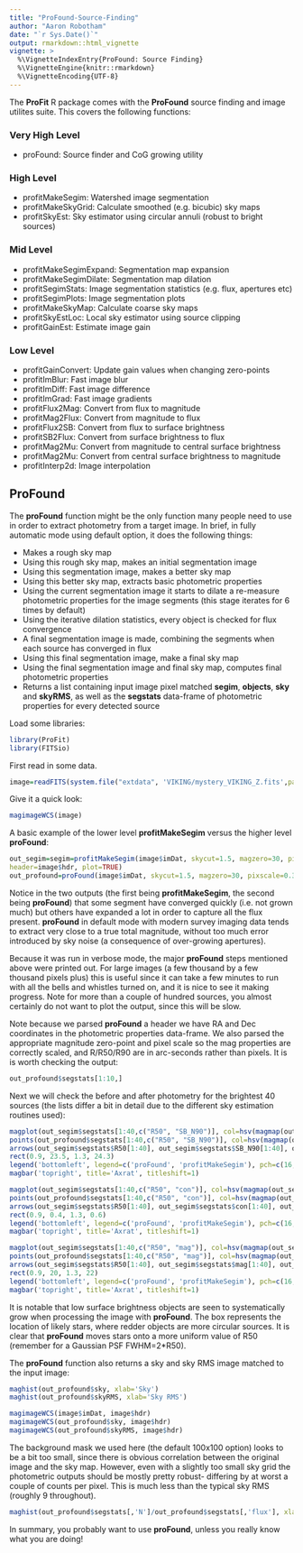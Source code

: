 ```yaml
---
title: "ProFound-Source-Finding"
author: "Aaron Robotham"
date: "`r Sys.Date()`"
output: rmarkdown::html_vignette
vignette: >
  %\VignetteIndexEntry{ProFound: Source Finding}
  %\VignetteEngine{knitr::rmarkdown}
  %\VignetteEncoding{UTF-8}
---
```


The **ProFit** R package comes with the **ProFound** source finding and image utilites suite. This covers the following functions:

### Very High Level

- proFound: Source finder and CoG growing utility

### High Level

- profitMakeSegim: Watershed image segmentation
- profitMakeSkyGrid: Calculate smoothed (e.g. bicubic) sky maps
- profitSkyEst: Sky estimator using circular annuli (robust to bright sources)


### Mid Level

- profitMakeSegimExpand: Segmentation map expansion
- profitMakeSegimDilate: Segmentation map dilation
- profitSegimStats: Image segmentation statistics (e.g. flux, apertures etc)
- profitSegimPlots: Image segmentation plots
- profitMakeSkyMap: Calculate coarse sky maps
- profitSkyEstLoc: Local sky estimator using source clipping
- profitGainEst: Estimate image gain

### Low Level

- profitGainConvert: Update gain values when changing zero-points
- profitImBlur: Fast image blur
- profitImDiff: Fast image difference
- profitImGrad: Fast image gradients
- profitFlux2Mag: Convert from flux to magnitude
- profitMag2Flux: Convert from magnitude to flux
- profitFlux2SB: Convert from flux to surface brightness
- profitSB2Flux: Convert from surface brightness to flux
- profitMag2Mu: Convert from magnitude to central surface brightness
- profitMag2Mu: Convert from central surface brightness to magnitude
- profitInterp2d: Image interpolation

## ProFound

The **proFound** function might be the only function many people need to use in order to extract photometry from a target image. In brief, in fully automatic mode using default option, it does the following things:

- Makes a rough sky map
- Using this rough sky map, makes an initial segmentation image
- Using this segmentation image, makes a better sky map
- Using this better sky map, extracts basic photometric properties
- Using the current segmentation image it starts to dilate a re-measure photometric properties for the image segments (this stage iterates for 6 times by default)
- Using the iterative dilation statistics, every object is checked for flux convergence
- A final segmentation image is made, combining the segments when each source has converged in flux
- Using this final segmentation image, make a final sky map
- Using the final segmentation image and final sky map, computes final photometric properties
- Returns a list containing input image pixel matched **segim**, **objects**, **sky** and **skyRMS**, as well as the **segstats** data-frame of photometric properties for every detected source

Load some libraries:

```r
library(ProFit)
library(FITSio)
```

First read in some data.

```r
image=readFITS(system.file("extdata", 'VIKING/mystery_VIKING_Z.fits',package="ProFit"))
```

Give it a quick look:

```r
magimageWCS(image)
```

A basic example of the lower level **profitMakeSegim** versus the higher level **proFound**:

```r
out_segim=segim=profitMakeSegim(image$imDat, skycut=1.5, magzero=30, pixscale=0.339,
header=image$hdr, plot=TRUE)
out_profound=proFound(image$imDat, skycut=1.5, magzero=30, pixscale=0.339, header=image$hdr, verbose=TRUE, plot=TRUE)
```

Notice in the two outputs (the first being **profitMakeSegim**, the second being **proFound**) that some segment have converged quickly (i.e. not grown much) but others have expanded a lot in order to capture all the flux present. **proFound** in default mode with modern survey imaging data tends to extract very close to a true total magnitude, without too much error introduced by sky noise (a consequence of over-growing apertures).

Because it was run in verbose mode, the major **proFound** steps mentioned above were printed out. For large images (a few thousand by a few thousand pixels plus) this is useful since it can take a few minutes to run with all the bells and whistles turned on, and it is nice to see it making progress. Note for more than a couple of hundred sources, you almost certainly do not want to plot the output, since this will be slow.


Note because we parsed **proFound** a header we have RA and Dec coordinates in the photometric properties data-frame. We also parsed the appropriate magnitude zero-point and pixel scale so the mag properties are correctly scaled, and R/R50/R90 are in arc-seconds rather than pixels. It is is worth checking the output:
 
```r
out_profound$segstats[1:10,]
```

Next we will check the before and after photometry for the brightest 40 sources (the lists differ a bit in detail due to the different sky estimation routines used):

```r
magplot(out_segim$segstats[1:40,c("R50", "SB_N90")], col=hsv(magmap(out_segim$segstats$axrat, flip=TRUE)$map), log='x', xlim=c(0.4,5), ylim=c(22,25), grid=TRUE, xlab='R50 / asec', ylab='mag / asec^2')
points(out_profound$segstats[1:40,c("R50", "SB_N90")], col=hsv(magmap(out_segim$segstats$axrat, flip=TRUE)$map), pch=16)
arrows(out_segim$segstats$R50[1:40], out_segim$segstats$SB_N90[1:40], out_profound$segstats$R50[1:40], out_profound$segstats$SB_N90[1:40], col='lightgrey', length=0)
rect(0.9, 23.5, 1.3, 24.3)
legend('bottomleft', legend=c('proFound', 'profitMakeSegim'), pch=c(16,1))
magbar('topright', title='Axrat', titleshift=1)

magplot(out_segim$segstats[1:40,c("R50", "con")], col=hsv(magmap(out_segim$segstats$axrat, flip=TRUE)$map), log='x', xlim=c(0.4,5), ylim=c(0,1), grid=TRUE, xlab='R50 / asec', ylab='Concentration')
points(out_profound$segstats[1:40,c("R50", "con")], col=hsv(magmap(out_segim$segstats$axrat, flip=TRUE)$map), pch=16)
arrows(out_segim$segstats$R50[1:40], out_segim$segstats$con[1:40], out_profound$segstats$R50[1:40], out_profound$segstats$con[1:40], col='lightgrey', length=0)
rect(0.9, 0.4, 1.3, 0.6)
legend('bottomleft', legend=c('proFound', 'profitMakeSegim'), pch=c(16,1))
magbar('topright', title='Axrat', titleshift=1)

magplot(out_segim$segstats[1:40,c("R50", "mag")], col=hsv(magmap(out_segim$segstats$axrat, flip=TRUE)$map), log='x', xlim=c(0.4,5), ylim=c(17,24), grid=TRUE, xlab='R50 / asec', ylab='Mag')
points(out_profound$segstats[1:40,c("R50", "mag")], col=hsv(magmap(out_segim$segstats$axrat, flip=TRUE)$map), pch=16)
arrows(out_segim$segstats$R50[1:40], out_segim$segstats$mag[1:40], out_profound$segstats$R50[1:40], out_profound$segstats$mag[1:40], col='lightgrey', length=0)
rect(0.9, 20, 1.3, 22)
legend('bottomleft', legend=c('proFound', 'profitMakeSegim'), pch=c(16,1))
magbar('topright', title='Axrat', titleshift=1)
```

It is notable that low surface brightness objects are seen to systematically grow when processing the image with **proFound**. The box represents the location of likely stars, where redder objects are more circular sources. It is clear that **proFound** moves stars onto a more uniform value of R50 (remember for a Gaussian PSF FWHM=2*R50).

The **proFound** function also returns a sky and sky RMS image matched to the input image:

```r
maghist(out_profound$sky, xlab='Sky')
maghist(out_profound$skyRMS, xlab='Sky RMS')
```

```r
magimageWCS(image$imDat, image$hdr)
magimageWCS(out_profound$sky, image$hdr)
magimageWCS(out_profound$skyRMS, image$hdr)
```

The background mask we used here (the default 100x100 option) looks to be a bit too small, since there is obvious correlation between the original image and the sky map. However, even with a slightly too small sky grid the photometric outputs should be mostly pretty robust- differing by at worst a couple of counts per pixel. This is much less than the typical sky RMS (roughly 9 throughout).

```r
maghist(out_profound$segstats[,'N']/out_profound$segstats[,'flux'], xlab=' Worst case fraction error')
```

In summary, you probably want to use **proFound**, unless you really know what you are doing!
